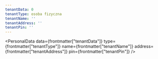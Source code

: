 ```yaml
---
tenantData: 0
tenantType: osoba fizyczna
tenantName: ''
tenantAddress: ''
tenantPin: ''
---
```



<PersonalData
  data={frontmatter["tenantData"]}
  type={frontmatter["tenantType"]}
  name={frontmatter["tenantName"]}
  address={frontmatter["tenantAddress"]}
  pin={frontmatter["tenantPin"]}
/>

